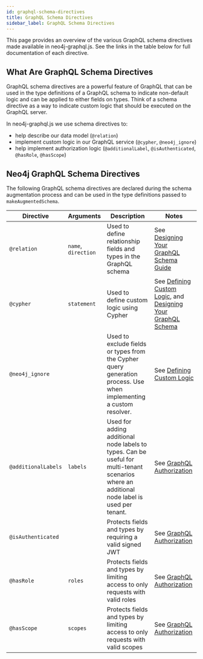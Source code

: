 ```yaml
---
id: graphql-schema-directives
title: GraphQL Schema Directives
sidebar_label: GraphQL Schema Directives
---
```



This page provides an overview of the various GraphQL schema directives made available in neo4j-graphql.js. See the links in the table below for full documentation of each directive.

## What Are GraphQL Schema Directives

GraphQL schema directives are a powerful feature of GraphQL that can be used in the type definitions of a GraphQL schema to indicate non-default logic and can be applied to either fields on types. Think of a schema directive as a way to indicate custom logic that should be executed on the GraphQL server.

In neo4j-graphql.js we use schema directives to:

- help describe our data model (`@relation`)
- implement custom logic in our GraphQL service (`@cypher`, `@neo4j_ignore`)
- help implement authorization logic (`@additionalLabel`, `@isAuthenticated`, `@hasRole`, `@hasScope`)

## Neo4j GraphQL Schema Directives

The following GraphQL schema directives are declared during the schema augmentation process and can be used in the type definitions passed to `makeAugmentedSchema`.

| Directive           | Arguments           | Description                                                                                                                                  | Notes                                                                                           |
| ------------------- | ------------------- | -------------------------------------------------------------------------------------------------------------------------------------------- | ----------------------------------------------------------------------------------------------- |
| `@relation`         | `name`, `direction` | Used to define relationship fields and types in the GraphQL schema                                                                           | See [Designing Your GraphQL Schema Guide](guide-graphql-schema-design.mdx)                 |
| `@cypher`           | `statement`         | Used to define custom logic using Cypher                                                                                                     | See [Defining Custom Logic](graphql-custom-logic.mdx#the-cypher-graphql-schema-directive), and [Designing Your GraphQL Schema](guide-graphql-schema-design.mdx#defining-custom-logic-with-cypher-schema-directives)                                                              |
| `@neo4j_ignore`     |                     | Used to exclude fields or types from the Cypher query generation process. Use when implementing a custom resolver.                           | See [Defining Custom Logic](graphql-custom-logic.mdx#implementing-custom-resolvers)                                                              |
| `@additionalLabels` | `labels`            | Used for adding additional node labels to types. Can be useful for multi-tenant scenarios where an additional node label is used per tenant. | See [GraphQL Authorization](neo4j-graphql-js-middleware-authorization.mdx#additionallabels) |
| `@isAuthenticated`  |                     | Protects fields and types by requiring a valid signed JWT                                                                                    | See [GraphQL Authorization](neo4j-graphql-js-middleware-authorization.mdx#isauthenticated)  |
| `@hasRole`          | `roles`             | Protects fields and types by limiting access to only requests with valid roles                                                               | See [GraphQL Authorization](neo4j-graphql-js-middleware-authorization.mdx#hasrole)          |
| `@hasScope`         | `scopes`            | Protects fields and types by limiting access to only requests with valid scopes                                                              | See [GraphQL Authorization](neo4j-graphql-js-middleware-authorization.mdx#hasscope)         |


<FeedbackWidget />